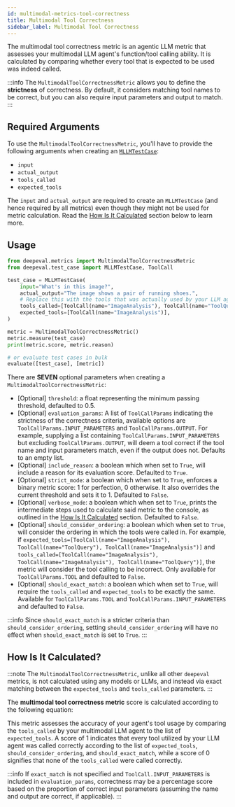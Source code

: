 ```yaml
---
id: multimodal-metrics-tool-correctness
title: Multimodal Tool Correctness
sidebar_label: Multimodal Tool Correctness
---
```


<head>
  <link
    rel="canonical"
    href="https://deepeval.com/docs/multimodal-metrics-tool-correctness"
  />
</head>


The multimodal tool correctness metric is an agentic LLM metric that assesses your multimodal LLM agent's function/tool calling ability. It is calculated by comparing whether every tool that is expected to be used was indeed called.

:::info
The `MultimodalToolCorrectnessMetric` allows you to define the **strictness** of correctness. By default, it considers matching tool names to be correct, but you can also require input parameters and output to match.
:::

## Required Arguments

To use the `MultimodalToolCorrectnessMetric`, you'll have to provide the following arguments when creating an [`MLLMTestCase`](/docs/evaluation-test-cases#mllm-test-case):

- `input`
- `actual_output`
- `tools_called`
- `expected_tools`

The `input` and `actual_output` are required to create an `MLLMTestCase` (and hence required by all metrics) even though they might not be used for metric calculation. Read the [How Is It Calculated](#how-is-it-calculated) section below to learn more.

## Usage

```python
from deepeval.metrics import MultimodalToolCorrectnessMetric
from deepeval.test_case import MLLMTestCase, ToolCall

test_case = MLLMTestCase(
    input="What's in this image?",
    actual_output="The image shows a pair of running shoes.",
    # Replace this with the tools that was actually used by your LLM agent
    tools_called=[ToolCall(name="ImageAnalysis"), ToolCall(name="ToolQuery")],
    expected_tools=[ToolCall(name="ImageAnalysis")],
)

metric = MultimodalToolCorrectnessMetric()
metric.measure(test_case)
print(metric.score, metric.reason)

# or evaluate test cases in bulk
evaluate([test_case], [metric])
```

There are **SEVEN** optional parameters when creating a `MultimodalToolCorrectnessMetric`:

- [Optional] `threshold`: a float representing the minimum passing threshold, defaulted to 0.5.
- [Optional] `evaluation_params`: A list of `ToolCallParams` indicating the strictness of the correctness criteria, available options are `ToolCallParams.INPUT_PARAMETERS` and `ToolCallParams.OUTPUT`. For example, supplying a list containing `ToolCallParams.INPUT_PARAMETERS` but excluding `ToolCallParams.OUTPUT`, will deem a tool correct if the tool name and input parameters match, even if the output does not. Defaults to an empty list.
- [Optional] `include_reason`: a boolean which when set to `True`, will include a reason for its evaluation score. Defaulted to `True`.
- [Optional] `strict_mode`: a boolean which when set to `True`, enforces a binary metric score: 1 for perfection, 0 otherwise. It also overrides the current threshold and sets it to 1. Defaulted to `False`.
- [Optional] `verbose_mode`: a boolean which when set to `True`, prints the intermediate steps used to calculate said metric to the console, as outlined in the [How Is It Calculated](#how-is-it-calculated) section. Defaulted to `False`.
- [Optional] `should_consider_ordering`: a boolean which when set to `True`, will consider the ordering in which the tools were called in. For example, if `expected_tools=[ToolCall(name="ImageAnalysis"), ToolCall(name="ToolQuery"), ToolCall(name="ImageAnalysis")]` and `tools_called=[ToolCall(name="ImageAnalysis"), ToolCall(name="ImageAnalysis"), ToolCall(name="ToolQuery")]`, the metric will consider the tool calling to be incorrect. Only available for `ToolCallParams.TOOL` and defaulted to `False`.
- [Optional] `should_exact_match`: a boolean which when set to `True`, will require the `tools_called` and `expected_tools` to be exactly the same. Available for `ToolCallParams.TOOL` and `ToolCallParams.INPUT_PARAMETERS` and defaulted to `False`.

:::info
Since `should_exact_match` is a stricter criteria than `should_consider_ordering`, setting `should_consider_ordering` will have no effect when `should_exact_match` is set to `True`.
:::

## How Is It Calculated?

:::note
The `MultimodalToolCorrectnessMetric`, unlike all other `deepeval` metrics, is not calculated using any models or LLMs, and instead via exact matching between the `expected_tools` and `tools_called` parameters.
:::

The **multimodal tool correctness metric** score is calculated according to the following equation:

<Equation
  formula="\text{Tool Correctness} = \frac{\text{Number of Correctly Used Tools (or Correct Input Parameters/Outputs)}}{\text{Total Number of Expected Tools}}
"
/>

This metric assesses the accuracy of your agent's tool usage by comparing the `tools_called` by your multimodal LLM agent to the list of `expected_tools`. A score of 1 indicates that every tool utilized by your LLM agent was called correctly according to the list of `expected_tools`, `should_consider_ordering`, and `should_exact_match`, while a score of 0 signifies that none of the `tools_called` were called correctly.

:::info
If `exact_match` is not specified and `ToolCall.INPUT_PARAMETERS` is included in `evaluation_params`, correctness may be a percentage score based on the proportion of correct input parameters (assuming the name and output are correct, if applicable).
:::
